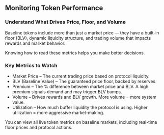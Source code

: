 ## Monitoring Token Performance


### Understand What Drives Price, Floor, and Volume

Baseline tokens include more than just a market price — they have a built-in floor (BLV), 
dynamic liquidity structure, and trading volume that impacts rewards and market behavior.

Knowing how to read these metrics helps you make better decisions.


### Key Metrics to Watch
- Market Price – The current trading price based on protocol liquidity.
- BLV (Baseline Value) – The guaranteed price floor, backed by reserves.
- Premium – The % difference between market price and BLV. A high premium signals demand and may trigger BLV bumps.
- Volume – Drives rewards and BLV growth. More volume = more system value.
- Utilization – How much buffer liquidity the protocol is using. Higher utilization = more aggressive market-making.

You can view all live token metrics on baseline.markets, including real-time floor prices and protocol actions.